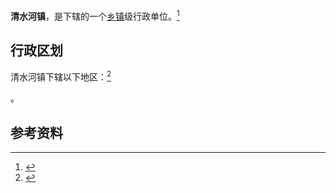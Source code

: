 {{中国乡级行政区
|景观照片文件名 = 
|景观照片描述 = 
|汉语拼音 = 
|其他语言 = 
|其他语言名称 = 
|旧称 = 
|地名出处 = 
|位置图文件名 = 
|位置图描述 = 
|自定义图片= 
|建置时间 = 
|政府驻地 = 
|毗邻 = 
|总面积 = 
|总人口 = 
|总人口年份 = 
|户籍人口 = 
|户籍人口年份 = 
|常住人口 = 
|常住人口年份 = 
|人口密度 = 
|GDP = 
|GDP年份 = 
|邮政编码 = 
|电话区号 = 859
|官方网站 = 
|网站名称 = 
|52/23/01/110/000}}

'''清水河镇'''，是{{PRC admin/fullname|52/23/01/110/000|3}}下辖的一个[[乡镇|乡镇]]级行政单位。<ref>{{PRC admin/ref sgc|{{PRC admin/parent|52/23/01/110/000}}}}</ref>

== 行政区划 ==

清水河镇下辖以下地区：<ref>{{PRC admin/ref sgc|52/23/01/110/000}}</ref>

{{PRC admin/children|52/23/01/110/000}}。

== 参考资料 ==

{{reflist}}

{{行政区划小作品}}
{{PRC admin/navcat|52/23/01/110/000}}